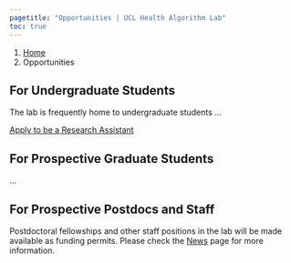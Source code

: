 ```yaml
---
pagetitle: "Opportunities | UCL Health Algorithm Lab"
toc: true
---
```


```{=html}
<nav aria-label="breadcrumb">
  <ol class="breadcrumb">
    <li class="breadcrumb-item"><a href="index.html">Home</a></li>
    <li class="breadcrumb-item active" aria-current="page">Opportunities</li>
  </ol>
</nav>
```

## For Undergraduate Students
The lab is frequently home to undergraduate students ... 

<!-- Undergraduate students work as **research assistants**, learning about the scientific method and assisting in the collection and processing of research data. Many enroll in PSYC 480 and receive **credit hours** for this work. Research assistants attend weekly lab meetings and can expect a **letter of recommendation** from **** describing their work in and contributions to the lab (please give one month of advanced notice). Opportunities to earn **co-authorship** on research products (e.g., conference presentations) are also occasionally offered to advanced research assistants. -->


```{=html}
<a href="mailto:steve.harris@ucl.ac.uk" class="btn btn-primary rounded-pill">Apply to be a Research Assistant</a>
```

## For Prospective Graduate Students

...

## For Prospective Postdocs and Staff
Postdoctoral fellowships and other staff positions in the lab will be made available as funding permits. Please check the [News](news.qmd) page for more information.

